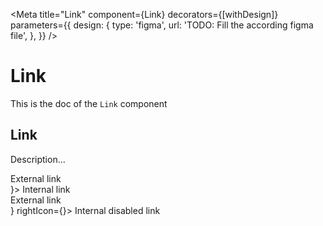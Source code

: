 <!--- Link.stories.mdx --->


<Meta
  title="Link"
  component={Link}
  decorators={[withDesign]}
  parameters={{
    design: {
      type: 'figma',
      url: 'TODO: Fill the according figma file',
    },
  }}
/>

# Link

This is the doc of the `Link` component

## Link

Description...

<Canvas>
  <Story name="base">
    <Stack size={5}>
      <div>
        <Link href="https://strapi.io/">External link</Link>
      </div>
      <div>
        <Link to="/somewhere-internal" leftIcon={<BackIcon />}>
          Internal link
        </Link>
      </div>
      <div>
        <Link href="https://strapi.io/" disabled>
          External link
        </Link>
      </div>
      <div>
        <Link to="/somewhere-internal" disabled leftIcon={<BackIcon />} rightIcon={<NextIcon />}>
          Internal disabled link
        </Link>
      </div>
    </Stack>
  </Story>
</Canvas>
